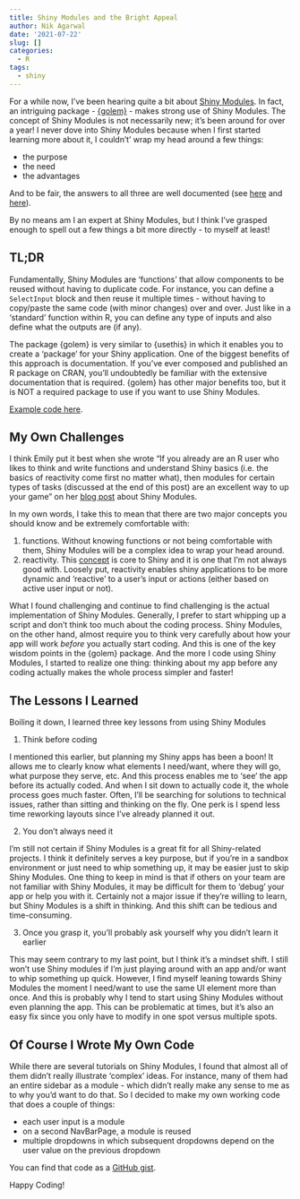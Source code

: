 ```yaml
---
title: Shiny Modules and the Bright Appeal
author: Nik Agarwal
date: '2021-07-22'
slug: []
categories:
  - R
tags:
  - shiny
---
```


For a while now, I've been hearing quite a bit about [Shiny Modules](https://shiny.rstudio.com/articles/modules.html). In fact, an intriguing package - [{golem}](https://engineering-shiny.org/golem.html) - makes strong use of Shiny Modules. The concept of Shiny Modules is not necessarily new; it's been around for over a year! I never dove into Shiny Modules because when I first started learning more about it, I couldn't' wrap my head around a few things:

- the purpose
- the need
- the advantages

And to be fair, the answers to all three are well documented (see [here](https://emilyriederer.netlify.app/post/shiny-modules/) and [here](https://mastering-shiny.org/scaling-modules.html)).

By no means am I an expert at Shiny Modules, but I think I've grasped enough to spell out a few things a bit more directly - to myself at least!

## TL;DR

Fundamentally, Shiny Modules are 'functions' that allow components to be reused without having to duplicate code. For instance, you can define a `SelectInput` block and then reuse it multiple times - without having to copy/paste the same code (with minor changes) over and over. Just like in a 'standard' function within R, you can define any type of inputs and also define what the outputs are (if any).

The package {golem} is very similar to {usethis} in which it enables you to create a 'package' for your Shiny application. One of the biggest benefits of this approach is documentation. If you've ever composed and published an R package on CRAN, you'll undoubtedly be familiar with the extensive documentation that is required. {golem} has other major benefits too, but it is NOT a required package to use if you want to use Shiny Modules.

[Example code here](https://gist.github.com/nikdata/f16cc23afa8b8b7cd9de8c9dfc49fdd8).

## My Own Challenges

I think Emily put it best when she wrote "If you already are an R user who likes to think and write functions and understand Shiny basics (i.e. the basics of reactivity come first no matter what), then modules for certain types of tasks (discussed at the end of this post) are an excellent way to up your game" on her [blog post](https://emilyriederer.netlify.app/post/shiny-modules/) about Shiny Modules.

In my own words, I take this to mean that there are two major concepts you should know and be extremely comfortable with:

1. functions. Without knowing functions or not being comfortable with them, Shiny Modules will be a complex idea to wrap your head around.
2. reactivity. This [concept](https://shiny.rstudio.com/articles/reactivity-overview.html) is core to Shiny and it is one that I'm not always good with. Loosely put, reactivity enables shiny applications to be more dynamic and 'reactive' to a user's input or actions (either based on active user input or not).

What I found challenging and continue to find challenging is the actual implementation of Shiny Modules. Generally, I prefer to start whipping up a script and don't think too much about the coding process. Shiny Modules, on the other hand, almost require you to think very carefully about how your app will work *before* you actually start coding. And this is one of the key wisdom points in the {golem} package. And the more I code using Shiny Modules, I started to realize one thing: thinking about my app before any coding actually makes the whole process simpler and faster!

## The Lessons I Learned

Boiling it down, I learned three key lessons from using Shiny Modules

1. Think before coding

I mentioned this earlier, but planning my Shiny apps has been a boon! It allows me to clearly know what elements I need/want, where they will go, what purpose they serve, etc. And this process enables me to 'see' the app before its actually coded. And when I sit down to actually code it, the whole process goes much faster. Often, I'll be searching for solutions to technical issues, rather than sitting and thinking on the fly. One perk is I spend less time reworking layouts since I've already planned it out.

2. You don't always need it

I'm still not certain if Shiny Modules is a great fit for all Shiny-related projects. I think it definitely serves a key purpose, but if you're in a sandbox environment or just need to whip something up, it may be easier just to skip Shiny Modules. One thing to keep in mind is that if others on your team are not familiar with Shiny Modules, it may be difficult for them to 'debug' your app or help you with it. Certainly not a major issue if they're willing to learn, but Shiny Modules is a shift in thinking. And this shift can be tedious and time-consuming.

3. Once you grasp it, you'll probably ask yourself why you didn't learn it earlier

This may seem contrary to my last point, but I think it's a mindset shift. I still won't use Shiny modules if I'm just playing around with an app and/or want to whip something up quick. However, I find myself leaning towards Shiny Modules the moment I need/want to use the same UI element more than once. And this is probably why I tend to start using Shiny Modules without even planning the app. This can be problematic at times, but it's also an easy fix since you only have to modify in one spot versus multiple spots. 

## Of Course I Wrote My Own Code

While there are several tutorials on Shiny Modules, I found that almost all of them didn't really illustrate 'complex' ideas. For instance, many of them had an entire sidebar as a module - which didn't really make any sense to me as to why you'd want to do that. So I decided to make my own working code that does a couple of things:

- each user input is a module
- on a second NavBarPage, a module is reused
- multiple dropdowns in which subsequent dropdowns depend on the user value on the previous dropdown

You can find that code as a [GitHub gist](https://gist.github.com/nikdata/f16cc23afa8b8b7cd9de8c9dfc49fdd8).

Happy Coding!
